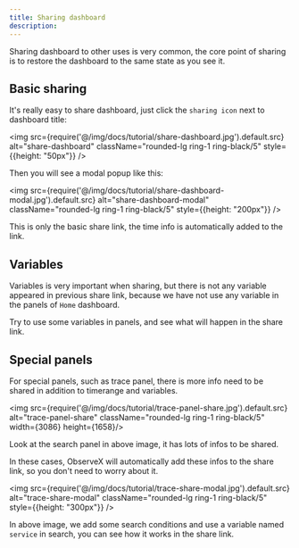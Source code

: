 ```yaml
---
title: Sharing dashboard
description: 
---
```


Sharing dashboard to other uses is very common, the core point of sharing is to restore the dashboard to the same state as you see it.

## Basic sharing 

It's really easy to share dashboard, just click the `sharing icon` next to dashboard title: 


<img src={require('@/img/docs/tutorial/share-dashboard.jpg').default.src} alt="share-dashboard"  className="rounded-lg ring-1 ring-black/5"  style={{height: "50px"}} />


Then you will see a modal popup like this:

<img src={require('@/img/docs/tutorial/share-dashboard-modal.jpg').default.src} alt="share-dashboard-modal"  className="rounded-lg ring-1 ring-black/5"  style={{height: "200px"}} />

This is only the basic share link, the time info is automatically added to the link.


## Variables 

Variables is very important when sharing, but there is not any variable appeared in previous share link, because we have not use any variable in the panels of  `Home` dashboard.

Try to use some variables in panels, and see what will happen in the share link.

## Special panels 

For special panels, such as trace panel, there is more info need to be shared in addition to timerange and variables. 

<img src={require('@/img/docs/tutorial/trace-panel-share.jpg').default.src} alt="trace-panel-share"  className="rounded-lg ring-1 ring-black/5"  width={3086} height={1658}/>


Look at the search panel in above image, it has lots of infos to be shared.

In these cases, ObserveX will automatically add these infos to the share link, so you don't need to worry about it.

<img src={require('@/img/docs/tutorial/trace-share-modal.jpg').default.src} alt="trace-share-modal"  className="rounded-lg ring-1 ring-black/5"  style={{height: "300px"}} />


In above image, we add some search conditions and use a variable named `service` in search, you can see how it works in the share link. 
